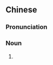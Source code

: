 {{also|字眼儿}}
==Chinese==
{{zh-forms|s=字眼儿|type=21}}

===Pronunciation===
{{zh-pron
|m=zìyǎnr
|cat=n
}}

===Noun===
{{zh-noun}}

# {{cmn-erhua form of}}